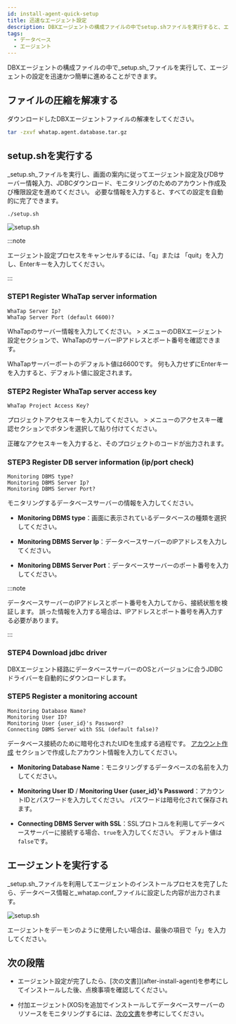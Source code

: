 ```yaml
---
id: install-agent-quick-setup
title: 迅速なエージェント設定
description: DBXエージェントの構成ファイルの中でsetup.shファイルを実行すると、エージェントの設定を迅速かつ簡単に進めることができます。
tags:
  - データベース
  - エージェント
---
```


DBXエージェントの構成ファイルの中で_setup.sh_ファイルを実行して、エージェントの設定を迅速かつ簡単に進めることができます。

## ファイルの圧縮を解凍する

ダウンロードしたDBXエージェントファイルの解凍をしてください。

```bash title="BASH"
tar -zxvf whatap.agent.database.tar.gz
```

## setup.shを実行する

_setup.sh_ファイルを実行し、画面の案内に従ってエージェント設定及びDBサーバー情報入力、JDBCダウンロード、モニタリングのためのアカウント作成及び権限設定を進めてください。 必要な情報を入力すると、すべての設定を自動的に完了できます。

```bash title="BASH"
./setup.sh
```

![setup.sh](/img/db-install-agent-run-setup.png)

:::note

エージェント設定プロセスをキャンセルするには、「q」または 「quit」を入力し、Enterキーを入力してください。

:::

### STEP1 Register WhaTap server information

```text title="BASH"
WhaTap Server Ip?
WhaTap Server Port (default 6600)?
```

WhaTapのサーバー情報を入力してください。 <Cmdname sid="side_management" className="uitext" /> > <Cmdname sid="side_agentInstall" className="uitext" />メニューの<UI>DBXエージェント設定</UI>セクションで、WhaTapのサーバーIPアドレスとポート番号を確認できます。

WhaTapサーバーポートのデフォルト値は6600です。 何も入力せずにEnterキーを入力すると、デフォルト値に設定されます。

### STEP2 Register WhaTap server access key

```text title="BASH"
WhaTap Project Access Key?
```

プロジェクトアクセスキーを入力してください。  <Cmdname sid="side_management" className="uitext" /> > <Cmdname sid="side_agentInstall" className="uitext" />メニューの<UI>アクセスキー確認</UI>セクションで<Cmdname sid="copy" className="uitext" />ボタンを選択して貼り付けてください。

正確なアクセスキーを入力すると、そのプロジェクトのコードが出力されます。

### STEP3 Register DB server information (ip/port check)

```text title="BASH"
Monitoring DBMS type?
Monitoring DBMS Server Ip?
Monitoring DBMS Server Port?
```

モニタリングするデータベースサーバーの情報を入力してください。

- **Monitoring DBMS type**：画面に表示されているデータベースの種類を選択してください。

- **Monitoring DBMS Server Ip**：データベースサーバーのIPアドレスを入力してください。

- **Monitoring DBMS Server Port**：データベースサーバーのポート番号を入力してください。

:::note

データベースサーバーのIPアドレスとポート番号を入力してから、接続状態を検証します。 誤った情報を入力する場合は、IPアドレスとポート番号を再入力する必要があります。

:::

### STEP4 Download jdbc driver

DBXエージェント経路にデータベースサーバーのOSとバージョンに合うJDBCドライバーを自動的にダウンロードします。

### STEP5 Register a monitoring account

```text title="BASH"
Monitoring Database Name?
Monitoring User ID?
Monitoring User {user_id}'s Password?
Connecting DBMS Server with SSL (default false)?
```

データベース接続のために暗号化されたUIDを生成する過程です。 [アカウント作成](install-agent#uid) セクションで作成したアカウント情報を入力してください。

- **Monitoring Database Name**：モニタリングするデータベースの名前を入力してください。

- **Monitoring User ID** / **Monitoring User {user_id}'s Password**：アカウントIDとパスワードを入力してください。 パスワードは暗号化されて保存されます。

- **Connecting DBMS Server with SSL**：SSLプロトコルを利用してデータベースサーバーに接続する場合、`true`を入力してください。 デフォルト値は`false`です。

## エージェントを実行する

_setup.sh_ファイルを利用してエージェントのインストールプロセスを完了したら、データベース情報と_whatap.conf_ファイルに設定した内容が出力されます。

![setup.sh](/img/db-install-agent-run-setup-complete.png)

エージェントをデーモンのように使用したい場合は、最後の項目で「y」を入力してください。

## 次の段階

- エージェント設定が完了したら、[次の文書]](after-install-agent)を参考にしてインストールした後、点検事項を確認してください。

- 付加エージェント(XOS)を追加でインストールしてデータベースサーバーのリソースをモニタリングするには、[次の文書](install-agent#apply-xos-agent)を参考にしてください。
